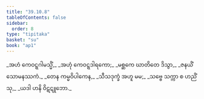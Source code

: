 ```yaml
---
title: "39.10.8"
tableOfContents: false
sidebar:
  order: 8
type: "tipitaka"
basket: "su"
book: "ap1"
---
```



<DynamicBreadcrumb />

<Division number="86" book="ap1" e="ch" v="20" p="349">

<Paragraph number="4280" type="verses" book="ap1">
_အဟံ ကေဝဋ္ဋဂါမသ္မိံ,_  
_အဟုံ ကေဝဋ္ဋဒါရကော;_  
_မစ္ဆကေ ဃာတိတေ ဒိသွာ,_  
_ဇနယိံ သောမနဿကံ._  

</Paragraph>

</Division>
<Division number="87" book="ap1" e="ch" v="20" p="349">

<Paragraph number="4281" type="verses" book="ap1">
_တေန ကမ္မဝိပါကေန,_  
_သီသဒုက္ခံ အဟူ မမ;_  
_သဗ္ဗေ သက္ကာ စ ဟညိံသု,_  
_ယဒါ ဟနိ ဝိဋဋူဘော._
</Paragraph>
</Division>